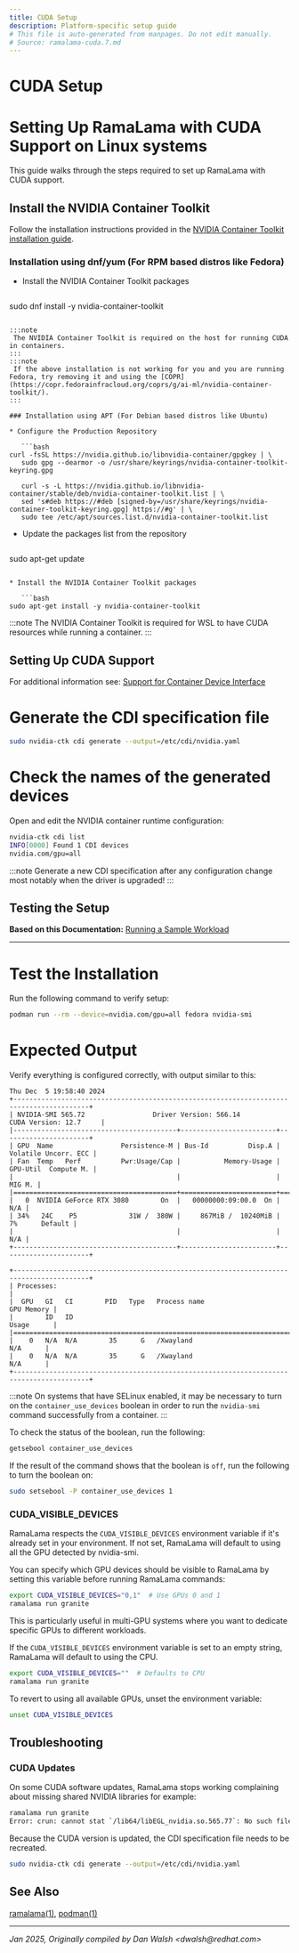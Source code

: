 ```yaml
---
title: CUDA Setup
description: Platform-specific setup guide
# This file is auto-generated from manpages. Do not edit manually.
# Source: ramalama-cuda.7.md
---
```


# CUDA Setup

# Setting Up RamaLama with CUDA Support on Linux systems

This guide walks through the steps required to set up RamaLama with CUDA support.

## Install the NVIDIA Container Toolkit

Follow the installation instructions provided in the [NVIDIA Container Toolkit installation guide](https://docs.nvidia.com/datacenter/cloud-native/container-toolkit/latest/install-guide.html).

### Installation using dnf/yum (For RPM based distros like Fedora)

* Install the NVIDIA Container Toolkit packages

   ```bash
sudo dnf install -y nvidia-container-toolkit
```

:::note
 The NVIDIA Container Toolkit is required on the host for running CUDA in containers.
:::
:::note
 If the above installation is not working for you and you are running Fedora, try removing it and using the [COPR](https://copr.fedorainfracloud.org/coprs/g/ai-ml/nvidia-container-toolkit/).
:::

### Installation using APT (For Debian based distros like Ubuntu)

* Configure the Production Repository

   ```bash
curl -fsSL https://nvidia.github.io/libnvidia-container/gpgkey | \
   sudo gpg --dearmor -o /usr/share/keyrings/nvidia-container-toolkit-keyring.gpg

   curl -s -L https://nvidia.github.io/libnvidia-container/stable/deb/nvidia-container-toolkit.list | \
   sed 's#deb https://#deb [signed-by=/usr/share/keyrings/nvidia-container-toolkit-keyring.gpg] https://#g' | \
   sudo tee /etc/apt/sources.list.d/nvidia-container-toolkit.list
```

* Update the packages list from the repository

   ```bash
sudo apt-get update
```

* Install the NVIDIA Container Toolkit packages

   ```bash
sudo apt-get install -y nvidia-container-toolkit
```

:::note
 The NVIDIA Container Toolkit is required for WSL to have CUDA resources while running a container.
:::

## Setting Up CUDA Support

   For additional information see:  [Support for Container Device Interface](https://docs.nvidia.com/datacenter/cloud-native/container-toolkit/latest/cdi-support.html)

# Generate the CDI specification file

   ```bash
sudo nvidia-ctk cdi generate --output=/etc/cdi/nvidia.yaml
```

# Check the names of the generated devices

   Open and edit the NVIDIA container runtime configuration:

   ```bash
nvidia-ctk cdi list
   INFO[0000] Found 1 CDI devices
   nvidia.com/gpu=all
```

 :::note
 Generate a new CDI specification after any configuration change most notably when the driver is upgraded!
:::

## Testing the Setup

**Based on this Documentation:**  [Running a Sample Workload](https://docs.nvidia.com/datacenter/cloud-native/container-toolkit/latest/sample-workload.html)

---

# **Test the Installation**

   Run the following command to verify setup:

   ```bash
podman run --rm --device=nvidia.com/gpu=all fedora nvidia-smi
```

# **Expected Output**

   Verify everything is configured correctly, with output similar to this:

   ```text
Thu Dec  5 19:58:40 2024
   +-----------------------------------------------------------------------------------------+
   | NVIDIA-SMI 565.72                 Driver Version: 566.14         CUDA Version: 12.7     |
   |-----------------------------------------+------------------------+----------------------+
   | GPU  Name                 Persistence-M | Bus-Id          Disp.A | Volatile Uncorr. ECC |
   | Fan  Temp   Perf          Pwr:Usage/Cap |           Memory-Usage | GPU-Util  Compute M. |
   |                                         |                        |               MIG M. |
   |=========================================+========================+======================|
   |   0  NVIDIA GeForce RTX 3080        On  |   00000000:09:00.0  On |                  N/A |
   | 34%   24C    P5             31W /  380W |     867MiB /  10240MiB |      7%      Default |
   |                                         |                        |                  N/A |
   +-----------------------------------------+------------------------+----------------------+

   +-----------------------------------------------------------------------------------------+
   | Processes:                                                                              |
   |  GPU   GI   CI        PID   Type   Process name                              GPU Memory |
   |        ID   ID                                                               Usage      |
   |=========================================================================================|
   |    0   N/A  N/A        35      G   /Xwayland                                   N/A      |
   |    0   N/A  N/A        35      G   /Xwayland                                   N/A      |
   +-----------------------------------------------------------------------------------------+
```

 :::note
 On systems that have SELinux enabled, it may be necessary to turn on the `container_use_devices` boolean in order to run the `nvidia-smi` command successfully from a container.
:::

   To check the status of the boolean, run the following:

   ```bash
getsebool container_use_devices
```

   If the result of the command shows that the boolean is `off`, run the following to turn the boolean on:

   ```bash
sudo setsebool -P container_use_devices 1
```

### CUDA_VISIBLE_DEVICES

RamaLama respects the `CUDA_VISIBLE_DEVICES` environment variable if it's already set in your environment. If not set, RamaLama will default to using all the GPU detected by nvidia-smi.

You can specify which GPU devices should be visible to RamaLama by setting this variable before running RamaLama commands:

```bash
export CUDA_VISIBLE_DEVICES="0,1"  # Use GPUs 0 and 1
ramalama run granite
```

This is particularly useful in multi-GPU systems where you want to dedicate specific GPUs to different workloads.

If the `CUDA_VISIBLE_DEVICES` environment variable is set to an empty string, RamaLama will default to using the CPU.

```bash
export CUDA_VISIBLE_DEVICES=""  # Defaults to CPU
ramalama run granite
```

To revert to using all available GPUs, unset the environment variable:

```bash
unset CUDA_VISIBLE_DEVICES
```

## Troubleshooting

### CUDA Updates

On some CUDA software updates, RamaLama stops working complaining about missing shared NVIDIA libraries for example:

```bash
ramalama run granite
Error: crun: cannot stat `/lib64/libEGL_nvidia.so.565.77`: No such file or directory: OCI runtime attempted to invoke a command that was not found
```

Because the CUDA version is updated, the CDI specification file needs to be recreated.

   ```bash
sudo nvidia-ctk cdi generate --output=/etc/cdi/nvidia.yaml
```

## See Also

[ramalama(1)](/docs/commands/ramalama/), [podman(1)](https://github.com/containers/podman/blob/main/docs/source/markdown/podman.1.md)

---

*Jan 2025, Originally compiled by Dan Walsh &lt;dwalsh&#64;redhat.com&gt;*